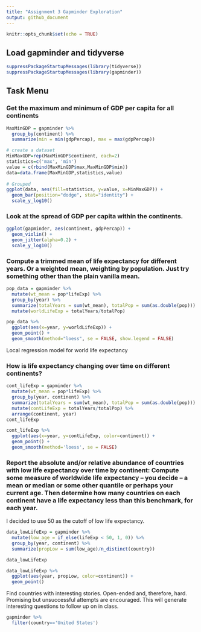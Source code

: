 ```yaml
---
title: "Assignment 3 Gapminder Exploration"
output: github_document
---
```


```r
knitr::opts_chunk$set(echo = TRUE)
```
## Load gapminder and tidyverse

```r
suppressPackageStartupMessages(library(tidyverse))
suppressPackageStartupMessages(library(gapminder))
```

## Task Menu

### Get the maximum and minimum of GDP per capita for all continents
```r
MaxMinGDP = gapminder %>% 
  group_by(continent) %>% 
  summarize(min = min(gdpPercap), max = max(gdpPercap)) 
```

```r
# create a dataset
MinMaxGDP=rep(MaxMinGDP$continent, each=2)
statistics=c('max', 'min')
value = c(rbind(MaxMinGDP$max,MaxMinGDP$min))
data=data.frame(MaxMinGDP,statistics,value)
 
# Grouped
ggplot(data, aes(fill=statistics, y=value, x=MinMaxGDP)) + 
  geom_bar(position="dodge", stat="identity") + 
  scale_y_log10()
```

### Look at the spread of GDP per capita within the continents.

```r
ggplot(gapminder, aes(continent, gdpPercap)) + 
  geom_violin() + 
  geom_jitter(alpha=0.2) + 
  scale_y_log10()
```

### Compute a trimmed mean of life expectancy for different years. Or a weighted mean, weighting by population. Just try something other than the plain vanilla mean.

```r
pop_data = gapminder %>% 
  mutate(wt_mean = pop*lifeExp) %>% 
  group_by(year) %>% 
  summarize(totalYears = sum(wt_mean), totalPop = sum(as.double(pop))) %>% 
  mutate(worldLifeExp = totalYears/totalPop) 
```

```r
pop_data %>% 
  ggplot(aes(x=year, y=worldLifeExp)) + 
  geom_point() + 
  geom_smooth(method="loess", se = FALSE, show.legend = FALSE)
```

Local regression model for world life expectancy


### How is life expectancy changing over time on different continents?

```r
cont_lifeExp = gapminder %>% 
  mutate(wt_mean = pop*lifeExp) %>% 
  group_by(year, continent) %>% 
  summarize(totalYears = sum(wt_mean), totalPop = sum(as.double(pop))) %>% 
  mutate(contLifeExp = totalYears/totalPop) %>% 
  arrange(continent, year)
cont_lifeExp 
```

```r
cont_lifeExp %>% 
  ggplot(aes(x=year, y=contLifeExp, color=continent)) + 
  geom_point() + 
  geom_smooth(method='loess', se = FALSE)
```

### Report the absolute and/or relative abundance of countries with low life expectancy over time by continent: Compute some measure of worldwide life expectancy – you decide – a mean or median or some other quantile or perhaps your current age. Then determine how many countries on each continent have a life expectancy less than this benchmark, for each year.

I decided to use 50 as the cutoff of low life expectancy. 

```r
data_lowLifeExp = gapminder %>% 
  mutate(low_age = if_else(lifeExp < 50, 1, 0)) %>% 
  group_by(year, continent) %>% 
  summarize(propLow = sum(low_age)/n_distinct(country))

data_lowLifeExp
```

```r
data_lowLifeExp %>% 
  ggplot(aes(year, propLow, color=continent)) + 
  geom_point()
```

Find countries with interesting stories. Open-ended and, therefore, hard. Promising but unsuccessful attempts are encouraged. This will generate interesting questions to follow up on in class.

```r
gapminder %>% 
  filter(country=='United States')
```
